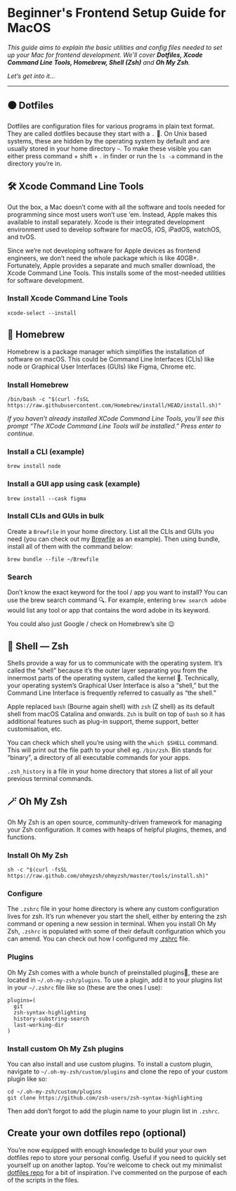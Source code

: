 
<Helmet>
  <title>Beginner's Frontend Setup Guide | Alizeh Khan</title>
</Helmet>

<Container>

# Beginner's Frontend Setup Guide for MacOS

*This guide aims to explain the basic utilities and config files needed to set up your Mac for frontend development. We’ll cover **Dotfiles, Xcode Command Line Tools, Homebrew, Shell (Zsh)** and **Oh My Zsh**.*

*Let’s get into it…*

---

## ⚫️ Dotfiles

Dotfiles are configuration files for various programs in plain text format. They are called dotfiles because they start with a `.` 🧐. On Unix based systems, these are hidden by the operating system by default and are usually stored in your home directory `~`. To make these visible you can either press <Key>command</Key> + <Key>shift</Key> + <Key>.</Key> in finder or run the `ls -a` command in the directory you’re in.

## 🛠️ Xcode Command Line Tools

Out the box, a Mac doesn’t come with all the software and tools needed for programming since most users won’t use ‘em. Instead, Apple makes this available to install separately. Xcode is their integrated development environment used to develop software for macOS, iOS, iPadOS, watchOS, and tvOS.

Since we’re not developing software for Apple devices as frontend engineers, we don’t need the whole package which is like 40GB+. Fortunately, Apple provides a separate and much smaller download, the Xcode Command Line Tools. This installs some of the most-needed utilities for software development.

### Install Xcode Command Line Tools

```shell
xcode-select --install
```

## 🍺 Homebrew

Homebrew is a package manager which simplifies the installation of software on macOS. This could be Command Line Interfaces (CLIs) like node or Graphical User Interfaces (GUIs) like Figma, Chrome etc.

### Install Homebrew

```shell
/bin/bash -c "$(curl -fsSL https://raw.githubusercontent.com/Homebrew/install/HEAD/install.sh)"
```

_If you haven’t already installed XCode Command Line Tools, you’ll see this prompt “The XCode Command Line Tools will be installed.” Press <Key>enter</Key> to continue._

### Install a CLI (example)

```shell
brew install node
```

### Install a GUI app using cask (example)

```shell
brew install --cask figma
```

### Install CLIs and GUIs in bulk

Create a `Brewfile` in your home directory. List all the CLIs and GUIs you need (you can check out my [Brewfile](https://github.com/alizehkhan/dotfiles/blob/main/Brewfile) as an example). Then using bundle, install all of them with the command below:

```shell
brew bundle --file ~/Brewfile
```

### Search

Don’t know the exact keyword for the tool / app you want to install? You can use the brew search command 🔍. For example, entering `brew search adobe` would list any tool or app that contains the word adobe in its keyword.

You could also just Google / check on Homebrew’s site 😉

## 🐚 Shell — Zsh

Shells provide a way for us to communicate with the operating system. It’s called the “shell” because it’s the outer layer separating you from the innermost parts of the operating system, called the kernel 🥜. Technically, your operating system’s Graphical User Interface is also a “shell,” but the Command Line Interface is frequently referred to casually as “the shell.”

Apple replaced `bash` (Bourne again shell) with `zsh` (Z shell) as its default shell from macOS Catalina and onwards. `Zsh` is built on top of `bash` so it has additional features such as plug-in support, theme support, better customisation, etc.

You can check which shell you’re using with the `which $SHELL` command. This will print out the file path to your shell eg. `/bin/zsh`. Bin stands for “binary”, a directory of all executable commands for your apps.

`.zsh_history` is a file in your home directory that stores a list of all your previous terminal commands.

## 🪄 Oh My Zsh

Oh My Zsh is an open source, community-driven framework for managing your Zsh configuration. It comes with heaps of helpful plugins, themes, and functions.

### Install Oh My Zsh

```shell
sh -c "$(curl -fsSL https://raw.github.com/ohmyzsh/ohmyzsh/master/tools/install.sh)"
```

### Configure

The `.zshrc` file in your home directory is where any custom configuration lives for zsh. It’s run whenever you start the shell, either by entering the zsh command or opening a new session in terminal. When you install Oh My Zsh, `.zshrc` is populated with some of their default configuration which you can amend. You can check out how I configured my [.zshrc](https://github.com/alizehkhan/dotfiles/blob/main/zshrc) file.

### Plugins

Oh My Zsh comes with a whole bunch of preinstalled plugins🔌, these are located in `~/.oh-my-zsh/plugins`. To use a plugin, add it to your plugins list in your `~/.zshrc` file like so (these are the ones I use):

```shell
plugins=(
  git
  zsh-syntax-highlighting
  history-substring-search
  last-working-dir
)
```

### Install custom Oh My Zsh plugins

You can also install and use custom plugins. To install a custom plugin, navigate to `~/.oh-my-zsh/custom/plugins` and clone the repo of your custom plugin like so:

```shell
cd ~/.oh-my-zsh/custom/plugins
git clone https://github.com/zsh-users/zsh-syntax-highlighting
```

Then add don’t forgot to add the plugin name to your plugin list in `.zshrc`.

## Create your own dotfiles repo (optional)

You’re now equipped with enough knowledge to build your your own dotfiles repo to store your personal config. Useful if you need to quickly set yourself up on another laptop. You're welcome to check out my minimalist [dotfiles repo](https://github.com/alizehkhan/dotfiles) for a bit of inspiration. I've commented on the purpose of each of the scripts in the files.

</Container>
